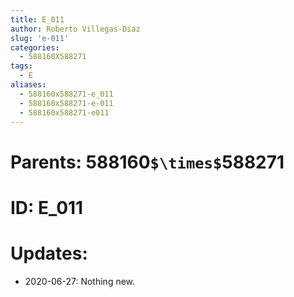 ```yaml
---
title: E_011
author: Roberto Villegas-Diaz
slug: 'e-011'
categories:
  - 588160X588271
tags:
  - E
aliases:
  - 588160x588271-e_011
  - 588160x588271-e-011
  - 588160x588271-e011
---
```


# **Parents**: 588160`$\times$`588271
# **ID**: E_011
# **Updates**: 
 - 2020-06-27: Nothing new.
